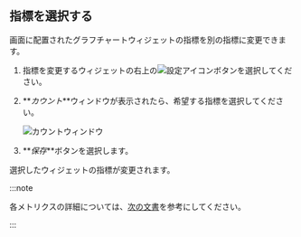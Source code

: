 ## 指標を選択する

画面に配置されたグラフチャートウィジェットの指標を別の指標に変更できます。

1.  指標を変更するウィジェットの右上の![設定アイコン](/img/ico-setting.svg)ボタンを選択してください。

2.  **_カウント_**ウィンドウが表示されたら、希望する指標を選択してください。

    ![カウントウィンドウ](/img/db-redis-select-count.png)

3.  **_保存_**ボタンを選択します。

選択したウィジェットの指標が変更されます。

:::note

各メトリクスの詳細については、[次の文書](metrics-data-list)を参考にしてください。 

:::
